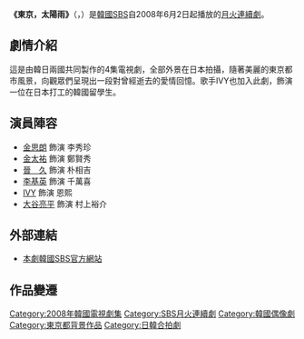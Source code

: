 {{Infobox Television
| show_name            = 東京，太陽雨
| original_name        = {{lang|ko|도쿄 여우비}}
| image                = [[File:Tokyo_Sun_Rain.jpg|250px]]
| caption              = 
| show_name_2          = 
| genre                = 
| format               = 
| creator              = 
| developer            = 
| writer               = [[金真熙|金真熙]]
| director             = [[李俊亨|李俊亨]]
| creative_director    = 
| presenter            = 
| starring             = [[金思朗|金思朗]]、[[金太祐|金太祐]]、[[晉久|晉久]]、[[李基榮|李基榮]]、[[IVY|IVY]]
| judges               = 
| voices               = 
| narrated             = 
| theme_music_composer = 
| opentheme            = 
| endtheme             = 
| composer             = 
| country              = {{ROK}}、{{JPN}}
| language             = [[韓語|韓語]]
| num_seasons          = 
| num_episodes         = 4
| list_episodes        = 
| executive_producer   = 
| producer             = 
| editor               = 
| location             = 
| cinematography       = 
| camera               = 
| runtime              = 
| company              = 
| distributor          = 
| channel              = [[SBS_(韓國)|SBS電視台]]
| picture_format       = 
| audio_format         = 
| first_run            = {{KOR}}
| first_aired          = 2008年6月2日
| last_aired           = 2008年6月10日
| status               = 
| preceded_by          = 
| followed_by          = 
| related              = 
| website              = http://tv.sbs.co.kr/tokyo/
| production_website   = 
}}

'''《東京，太陽雨》'''（{{lang-ko|'''도쿄 여우비'''}}，{{lang-en|'''Tokyo Shower'''}}）是[[韓國|韓國]][[SBS_(韓國)|SBS]]自2008年6月2日起播放的[[SBS月火連續劇|月火連續劇]]。

== 劇情介紹 ==
這是由韓日兩國共同製作的4集電視劇，全部外景在日本拍攝，隨著美麗的東京都市風景，向觀眾們呈現出一段對曾經逝去的愛情回憶。歌手IVY也加入此劇，飾演一位在日本打工的韓國留學生。
== 演員陣容 ==
*[[金思朗|金思朗]] 飾演 李秀珍
*[[金太祐|金太祐]] 飾演 鄭賢秀
*[[晉久|晉　久]] 飾演 朴相吉
*[[李基英|李基英]] 飾演 千萬喜
*[[IVY|IVY]] 飾演 恩熙
*[[大谷亮平|大谷亮平]] 飾演 村上裕介

== 外部連結 ==
*[http://tv.sbs.co.kr/tokyo/ 本劇韓國SBS官方網站] {{Wayback|url=http://tv.sbs.co.kr/tokyo/ |date=20100220091219 }} {{ko icon}}

== 作品變遷 ==
{{電視節目的變遷
|電視台={{flagicon|KOR}}韓國 [[SBS_(韓國)|SBS]]
|播放檔次=[[SBS月火連續劇|月火劇]]
|節目名稱=東京，太陽雨<br />2008年6月2日 - 2008年6月10日
|上一節目=[[我愛你_(韓國電視劇)|我愛你]]<br />2008年4月7日 - 2008年5月27日
|下一節目=[[食客_(電視劇)|食客]]<br />2008年6月17日 - 2008年9月9日
}}
{{SBS月火連續劇}}

{{DEFAULTSORT:Tokyo Yeoubi}}
[[Category:2008年韓國電視劇集|Category:2008年韓國電視劇集]]
[[Category:SBS月火連續劇|Category:SBS月火連續劇]]
[[Category:韓國偶像劇|Category:韓國偶像劇]]
[[Category:東京都背景作品|Category:東京都背景作品]]
[[Category:日韓合拍劇|Category:日韓合拍劇]]


{{Korea-stub}}
{{TV-stub}}
